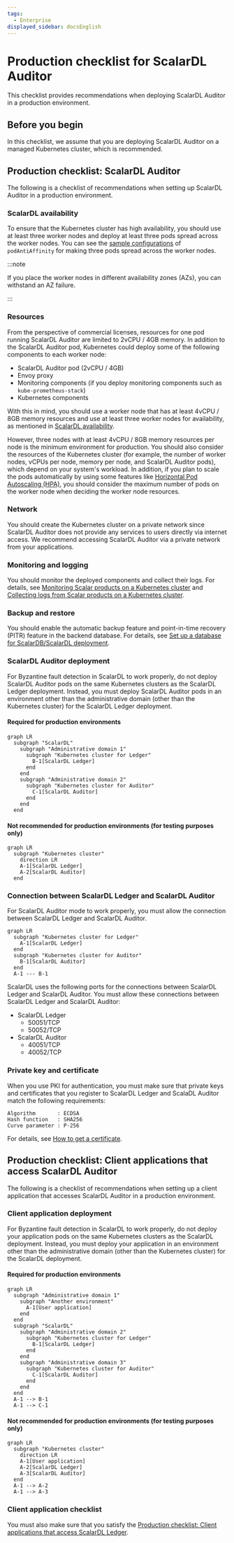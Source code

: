 ```yaml
---
tags:
  - Enterprise
displayed_sidebar: docsEnglish
---
```


# Production checklist for ScalarDL Auditor

This checklist provides recommendations when deploying ScalarDL Auditor in a production environment.

## Before you begin

In this checklist, we assume that you are deploying ScalarDL Auditor on a managed Kubernetes cluster, which is recommended.

## Production checklist: ScalarDL Auditor

The following is a checklist of recommendations when setting up ScalarDL Auditor in a production environment.

### ScalarDL availability

To ensure that the Kubernetes cluster has high availability, you should use at least three worker nodes and deploy at least three pods spread across the worker nodes. You can see the [sample configurations](https://github.com/scalar-labs/scalar-kubernetes/blob/master/conf/scalardl-audit-custom-values.yaml) of `podAntiAffinity` for making three pods spread across the worker nodes.

:::note

If you place the worker nodes in different availability zones (AZs), you can withstand an AZ failure.

:::

### Resources

From the perspective of commercial licenses, resources for one pod running ScalarDL Auditor are limited to 2vCPU / 4GB memory. In addition to the ScalarDL Auditor pod, Kubernetes could deploy some of the following components to each worker node:

* ScalarDL Auditor pod (2vCPU / 4GB)
* Envoy proxy
* Monitoring components (if you deploy monitoring components such as `kube-prometheus-stack`)
* Kubernetes components

With this in mind, you should use a worker node that has at least 4vCPU / 8GB memory resources and use at least three worker nodes for availability, as mentioned in [ScalarDL availability](#scalardl-availability).

However, three nodes with at least 4vCPU / 8GB memory resources per node is the minimum environment for production. You should also consider the resources of the Kubernetes cluster (for example, the number of worker nodes, vCPUs per node, memory per node, and ScalarDL Auditor pods), which depend on your system's workload. In addition, if you plan to scale the pods automatically by using some features like [Horizontal Pod Autoscaling (HPA)](https://kubernetes.io/docs/tasks/run-application/horizontal-pod-autoscale/), you should consider the maximum number of pods on the worker node when deciding the worker node resources.

### Network

You should create the Kubernetes cluster on a private network since ScalarDL Auditor does not provide any services to users directly via internet access. We recommend accessing ScalarDL Auditor via a private network from your applications.

### Monitoring and logging

You should monitor the deployed components and collect their logs. For details, see [Monitoring Scalar products on a Kubernetes cluster](K8sMonitorGuide.mdx) and [Collecting logs from Scalar products on a Kubernetes cluster](K8sLogCollectionGuide.mdx).

### Backup and restore

You should enable the automatic backup feature and point-in-time recovery (PITR) feature in the backend database. For details, see [Set up a database for ScalarDB/ScalarDL deployment](SetupDatabase.mdx).

### ScalarDL Auditor deployment

For Byzantine fault detection in ScalarDL to work properly, do not deploy ScalarDL Auditor pods on the same Kubernetes clusters as the ScalarDL Ledger deployment. Instead, you must deploy ScalarDL Auditor pods in an environment other than the administrative domain (other than the Kubernetes cluster) for the ScalarDL Ledger deployment.

#### Required for production environments

```mermaid
graph LR
  subgraph "ScalarDL"
    subgraph "Administrative domain 1"
      subgraph "Kubernetes cluster for Ledger"
        B-1[ScalarDL Ledger]
      end
    end
    subgraph "Administrative domain 2"
      subgraph "Kubernetes cluster for Auditor"
        C-1[ScalarDL Auditor]
      end
    end
  end
```

#### Not recommended for production environments (for testing purposes only)

```mermaid
graph LR
  subgraph "Kubernetes cluster"
    direction LR
    A-1[ScalarDL Ledger]
    A-2[ScalarDL Auditor]
  end
```

### Connection between ScalarDL Ledger and ScalarDL Auditor

For ScalarDL Auditor mode to work properly, you must allow the connection between ScalarDL Ledger and ScalarDL Auditor.

```mermaid
graph LR
  subgraph "Kubernetes cluster for Ledger"
    A-1[ScalarDL Ledger]
  end
  subgraph "Kubernetes cluster for Auditor"
    B-1[ScalarDL Auditor]
  end
  A-1 --- B-1
```

ScalarDL uses the following ports for the connections between ScalarDL Ledger and ScalarDL Auditor. You must allow these connections between ScalarDL Ledger and ScalarDL Auditor:

* ScalarDL Ledger
  * 50051/TCP
  * 50052/TCP
* ScalarDL Auditor
  * 40051/TCP
  * 40052/TCP

### Private key and certificate

When you use PKI for authentication, you must make sure that private keys and certificates that you register to ScalarDL Ledger and ScalaDL Auditor match the following requirements:

```console
Algorithm       : ECDSA
Hash function   : SHA256
Curve parameter : P-256
```

For details, see [How to get a certificate](https://scalardl.scalar-labs.com/docs/latest/ca/caclient-getting-started).

## Production checklist: Client applications that access ScalarDL Auditor

The following is a checklist of recommendations when setting up a client application that accesses ScalarDL Auditor in a production environment.

### Client application deployment

For Byzantine fault detection in ScalarDL to work properly, do not deploy your application pods on the same Kubernetes clusters as the ScalarDL deployment. Instead, you must deploy your application in an environment other than the administrative domain (other than the Kubernetes cluster) for the ScalarDL deployment.

#### Required for production environments

```mermaid
graph LR
  subgraph "Administrative domain 1"
    subgraph "Another environment"
      A-1[User application]
    end
  end
  subgraph "ScalarDL"
    subgraph "Administrative domain 2"
      subgraph "Kubernetes cluster for Ledger"
        B-1[ScalarDL Ledger]
      end
    end
    subgraph "Administrative domain 3"
      subgraph "Kubernetes cluster for Auditor"
        C-1[ScalarDL Auditor]
      end
    end
  end
  A-1 --> B-1
  A-1 --> C-1
```

#### Not recommended for production environments (for testing purposes only)

```mermaid
graph LR
  subgraph "Kubernetes cluster"
    direction LR
    A-1[User application]
    A-2[ScalarDL Ledger]
    A-3[ScalarDL Auditor]
  end
  A-1 --> A-2
  A-1 --> A-3
```

### Client application checklist

You must also make sure that you satisfy the [Production checklist: Client applications that access ScalarDL Ledger](ProductionChecklistForScalarDLLedger.mdx#production-checklist-client-applications-that-access-scalardl-ledger).
